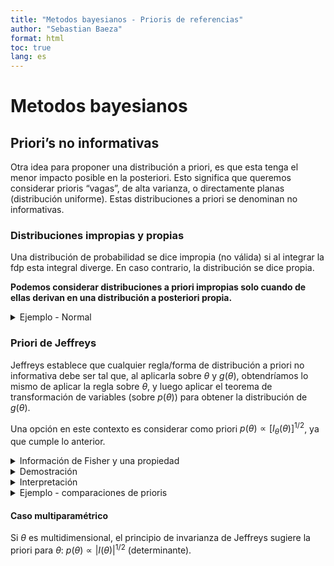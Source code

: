 ```yaml
---
title: "Metodos bayesianos - Prioris de referencias"
author: "Sebastian Baeza"
format: html
toc: true
lang: es
---
```


# Metodos bayesianos

## Priori's no informativas

Otra idea para proponer una distribución a priori, es que esta tenga el menor impacto posible en la posteriori. Esto significa que queremos considerar prioris "vagas", de alta varianza, o directamente planas (distribución uniforme). Estas distribuciones a priori se denominan no informativas.

### Distribuciones impropias y propias

Una distribución de probabilidad se dice impropia (no válida) si al integrar la fdp esta integral diverge. En caso contrario, la distribución se dice propia.

<b>Podemos considerar distribuciones a priori impropias solo cuando de ellas derivan en una distribución a posteriori propia.</b>

<details>
<summary>Ejemplo - Normal</summary>
Consideremos un problema donde la verosimilitud es normal $x|\theta \sim N(\theta, \sigma^2)$, y planteamos una priori impropia plana para $\theta$ sobre $\mathbb{R}$.

Para asegurarnos que de verdad la posteriori sea propia, usamos el teorema de Bayes sin proporcionales:
$p(\theta|x) = \frac{p(x|\theta) \cdot p(\theta)}{\int p(x|\theta) \cdot p(\theta) d\theta}$<br>
$= \frac{(2\pi\sigma^2)^{-n/2} \exp \left\{ -\frac{1}{2\sigma^2} \left( \sum_{i=1}^n x_i^2 - 2\theta \sum_{i=1}^n x_i + n\theta^2 \right) \right\} }{\int (2\pi\sigma^2)^{-n/2} \exp \left\{ -\frac{1}{2\sigma^2} \left( \sum_{i=1}^n x_i^2 - 2\theta \sum_{i=1}^n x_i + n\theta^2 \right) \right\} d\theta}$<br>
$= \frac{(2\pi\sigma^2)^{-1/2} \exp \left\{ -\frac{1}{2\sigma^2/n} \left( \frac{1}{n}\sum_{i=1}^n x_i^2 - 2\theta \bar{x} + \theta^2 \right) \right\} }{\int (2\pi\sigma^2)^{-1/2} \exp \left\{ -\frac{1}{2\sigma^2/n} \left( - 2\theta \bar{x} + \theta^2 \right) \right\} d\theta}$<br>
$= \frac{(2\pi\sigma^2)^{-1/2} \exp \left\{ -\frac{1}{2\sigma^2/n} \left( - 2\theta \bar{x} + \theta^2 \right) \right\} }{\int (2\pi\sigma^2)^{-1/2} \exp \left\{ -\frac{1}{2\sigma^2/n} \left( - 2\theta \bar{x} + \theta^2 \right) \right\} d\theta}$<br>
$= \frac{(2\pi\sigma^2/n)^{-1/2} \exp \left\{ -\frac{1}{2\sigma^2/n} \left(\bar{x}^2 - 2\theta \bar{x} + \theta^2 \right) \right\} }{\int (2\pi\sigma^2/n)^{-1/2} \exp \left\{ -\frac{1}{2\sigma^2/n} \left(\bar{x}^2 - 2\theta \bar{x} + \theta^2 \right) \right\} d\theta}$<br>
$= (2\pi\sigma^2/n)^{-1/2} \exp \left\{ -\frac{1}{2\sigma^2/n} \left(\bar{x}^2 - 2\theta \bar{x} + \theta^2 \right) \right\}$<br>
Esta es la fdp de una $\theta|x \sim N(\bar{x}, \sigma^2/n)$ (evidentemente es priopia, pues es conocida).
</details>

### Priori de Jeffreys

Jeffreys establece que cualquier regla/forma de distribución a priori no informativa debe ser tal que, al aplicarla sobre $\theta$ y $g(\theta)$, obtendríamos lo mismo de aplicar la regla sobre $\theta$, y luego aplicar el teorema de transformación de variables (sobre $p(\theta)$) para obtener la distribución de $g(\theta)$.

Una opción en este contexto es considerar como priori $p(\theta) \propto [I_{\theta}(\theta)]^{1/2}$, ya que cumple lo anterior.

<details>
<summary>Información de Fisher y una propiedad</summary>
La matriz de información de Fisher se define como $I_{\theta}(\theta) = E \left[ \left( \frac{d \log p(x|\theta)}{d\theta} \right)^2 | \theta \right]$. Y en particular, bajo condiciones de regularidad $I_{\theta}(\theta) = - E \left[ \frac{d^2 \log p(x|\theta)}{d\theta^2} | \theta \right]$

Notemos que $I_{\theta}(\theta) = I_{g(\theta)}(g(\theta)) \cdot \left( \frac{dg(\theta)}{d\theta} \right)^2$, donde $\theta_p = g(\theta)$ es una reparametrización (transformación inyectiva) de $\theta$.

La demostración es sencilla teniendo en cuenta la regla de la cadena, primero por definición:<br>
$I_{\theta}(\theta) = E \left[ \left( \frac{d \log p(x|\theta)}{d\theta} \right)^2 | \theta \right] = E \left[ \left( \frac{d \log p(x|g(\theta))}{dg(\theta)} \cdot \frac{dg(\theta)}{d\theta} \right)^2 | g(\theta) \right]$<br>
$= E \left[ \left( \frac{d \log p(x|g(\theta))}{dg(\theta)} \right)^2 | \theta_p \right] \left( \frac{dg(\theta)}{d\theta} \right)^2$<br>
$= I_{\theta_p}(\theta_p) \left( \frac{d\theta_p}{d\theta} \right)^2$
</details>

<details>
<summary>Demostración</summary>
Por la propiedad anterior, tenemos que $I_{\theta}(\theta) =  I_{g(\theta)}(g(\theta)) \left( \frac{dg(\theta)}{d\theta} \right)^2$. Luego, podemos considerar el orden contrario, es decir $I_{g(\theta)}(g(\theta)) =  I_{\theta}(\theta) \left( \frac{d\theta}{dg(\theta)} \right)^2$, ya que $\theta$ es una transformación inyectiva de $g(\theta)$ (se le aplica $g^{-1}$). 

Por otro lado, si usamos las priori's de Jeffreys, se sigue que: $p_{\theta}(\theta) = k_1 \cdot I^{1/2}_{\theta}(\theta)$ y $p(g(\theta)) \propto I^{1/2}_{g(\theta)}(g(\theta))$, donde $k_1$ es una constante de normalización. 

Luego, notemos que al aplicar el teorema de cambio de variable para $\theta \to g(\theta)$ se sigue que $p(g(\theta)) = p_{\theta}(g^{-1}(g(\theta))) \cdot \left| \frac{dg^{-1}(g(\theta))}{dg(\theta)} \right| = k_1 \cdot I^{1/2}_{\theta}(\theta) \cdot \left| \frac{d\theta}{dg(\theta)} \right|$<br>
$= k_1 \cdot I^{1/2}_{\theta}(\theta) \cdot \sqrt{\left( \frac{d\theta}{g(\theta)} \right)^2}$<br>
$= k_1 \cdot I^{1/2}_{g(\theta)}(g(\theta))$<br>
$\propto I^{1/2}_{g(\theta)}(g(\theta))$
</details>

<details>
<summary>Interpretación</summary>
Si no conocemos información sobre el parámetro y su distribución, entonces proponer densidades vagas o planas contradice lo anterior, en el sentido de que si bien somos conservadores con el parámetro, supongamos $\theta$, no lo somos con $g(\theta)$, supongamos $\log \theta$. Entonces suponemos que no conocemos nada sobre $\theta$ (o somos neutrales), pero si conocemos sobre $\log \theta$ (o con esta reparametrización no somos neutrales). 

Veamos que si $p(\theta) \propto 1$, por teorema de cambio de variable $p(g(\theta)) \propto \left| \frac{d \exp g(\theta)}{d g(\theta)} \right| \propto e^{g(\theta)}$.
</details>

<details>
<summary>Ejemplo - comparaciones de prioris</summary>
Para una verosimilitud $Bern(\theta)$, compare las distribuciones a posteriori obtenidas para $\theta$ a partir de las priori's:
<ol>
<li>Distribución plana en $\theta$.</li>
<li>Distribución plana en el parámetro natural.</li>
<li>Distribución a priori de Jeffreys.</li>
</ol>

Sea $p(x|\theta) = \theta^{\sum_{i=1}^n x_i}(1-\theta)^{n-\sum_{i=1}^n x_i}$.<br>
Para el primer caso se tiene que $p(\theta) \propto 1_{[0,1]}(\theta)$, ya que solo tiene sentido que $\theta$ se encuentre en el intervalo acotado $[0,1]$, entonces $\theta \sim U(0,1)$ (distribución propia), luego:<br>
$p(\theta|x) \propto \theta^{\sum_{i=1}^n x_i}(1-\theta)^{n-\sum_{i=1}^n x_i} \cdot 1_{[0,1]}(\theta)$<br>
Este es el kernel de una beta, luego $\theta|x \sim \textup{Beta}(\sum_{i=1}^n x_i + 1, n - \sum_{i=1}^n x_i + 1)$.

Para hallar el parámetro natural expresamos la verosimilitud como familia exponencial: $p(x|\theta) = \theta^{\sum_{i=1}^n x_i}(1-\theta)^{n-\sum_{i=1}^n x_i} \cdot 1_{[0,1]}(x_i)$<br>
$= (1-\theta)^n \cdot \left( \frac{\theta}{1-\theta} \right)^{\sum_{i=1}^n x_i} \cdot 1_{[0,1]}(x_i)$<br>
$= (1-\theta)^n \cdot 1_{[0,1]}(x_i) \cdot \exp \left\{ (\sum_{i=1}^n x_i) \cdot \log \left( \frac{\theta}{1-\theta} \right) \right\}$<br>
(quizás es más sencillo obtener el parámetro natural desde una sola observación, y no la verosimilitud conjunta)<br>
Luego, sea $\eta = g(\theta) = \log\frac{\theta}{1-\theta}$ es tal que $p_\eta(\eta) \propto 1_{\mathbb{R}^+}(\eta)$. Ahora, se sigue que $\theta = g^{-1}(\eta) = \frac{e^\eta}{1+e^\eta}$. Entonces por teorema de cambio de variable: $p(\theta) = p_\eta(g(\theta)) \cdot \left| \frac{dg(\theta)}{d\theta} \right|$<br> 
$\propto \left| \frac{d \log(\theta) - \log(1-\theta))}{d\theta} \right| \cdot 1_{[0,1]}(\theta)$<br> 
$\propto (\frac{1}{\theta} + \frac{1}{1-\theta}) \cdot 1_{[0,1]}(\theta)$<br> 
$\propto \frac{1}{\theta(1-\theta)} \cdot 1_{[0,1]}(\theta)$<br>
Ahora, esta no corresponde a una beta (sus parámetros debiesen ser positivos y para una beta serían 0), probablemente debe ser una distribución impropia, se comprueba integrando:
$\int_{0}^1 (\frac{1}{\theta} + \frac{1}{1-\theta}) d\theta = \log(\theta) - \log(1-\theta) |_0^1 = +\infty$. De todas maneras no hay problema con esto mientras obtengamos una posteriori propia:<br>
$p(\theta|x) \propto \theta^{\sum_{i=1}^n x_i}(1-\theta)^{n-\sum_{i=1}^n x_i} \cdot \frac{1}{\theta(1-\theta)} \cdot 1_{[0,1]}(\theta)$<br>
$\propto \theta^{\sum_{i=1}^n x_i - 1}(1-\theta)^{n-\sum_{i=1}^n x_i - 1} \cdot 1_{[0,1]}(\theta)$<br>
Este es el kernel de una beta, entonces $\theta|x \sim \textup{Beta}(\sum_{i=1}^n x_i, n-\sum_{i=1}^n x_i)$ (que es propia cuando ninguno de los parámetros es 0).

Usando la recomendación de Jeffreys, se sigue que $I_{\theta}(\theta) = - nE \left[ \frac{d^2\log p(x_1|\theta)}{d\theta^2}|\theta \right]$<br>
$= -n E \left[ \frac{d^2 \left( \log (1-\theta) + (x_1) \cdot \log \left( \frac{\theta}{1-\theta} \right) \right)}{d\theta^2} \right]$<br>
$= -n E \left[-\frac{1}{(1-\theta)^2} + x_1 \left( -\frac{1}{\theta^2} + \frac{1}{(1-\theta)^2} \right) \right]$<br>
$= \frac{n}{(1-\theta)^2} - n\theta \left( -\frac{1}{\theta^2} + \frac{1}{(1-\theta)^2} \right)$<br>
$= \frac{n}{(1-\theta)^2} + \frac{n}{\theta} - \frac{n\theta}{(1-\theta)^2}$<br>
$= \frac{n(1-\theta)}{(1-\theta)^2} + \frac{n}{\theta}$<br>
$= \frac{n}{(1-\theta)} + \frac{n}{\theta}$<br>
$= \frac{n}{\theta(1-\theta)}$<br>
Luego, nos basta en realidad tomar una expresión proporcional a esta. Entonces $p(\theta) \propto \theta^{-1/2}(1-\theta)^{-1/2}$, que es el kernel de una beta de parámetros $1/2, 1/2$. La posteriori es:<br>
$p(\theta|x) \propto \theta^{\sum_{i=1}^n x_i}(1-\theta)^{n-\sum_{i=1}^n x_i} \cdot \theta^{-1/2}(1-\theta)^{-1/2}$<br>
$\propto \theta^{\sum_{i=1}^n x_i - \frac{1}{2}}(1-\theta)^{n-\sum_{i=1}^n x_i - \frac{1}{2}}$<br>
Entonces $\theta|x \sim \textup{Beta}(\sum_{i=1}^n x_i + \frac{1}{2}, n - \sum_{i=1}^n x_i + \frac{1}{2})$, que es una distribución propia.
</details>

#### Caso multiparamétrico

Si $\theta$ es multidimensional, el principio de invarianza de Jeffreys sugiere la priori para $\theta$: $p(\theta) \propto |I(\theta)|^{1/2}$ (determinante).